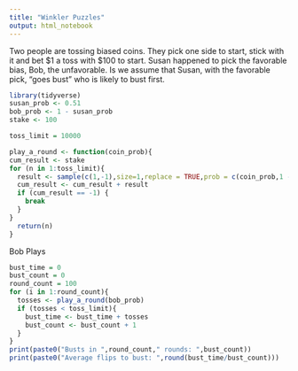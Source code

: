 ```yaml
---
title: "Winkler Puzzles"
output: html_notebook
---
```


Two people are tossing biased coins. They pick one side to start, stick with it and bet $1 a toss with $100 to start. Susan happened to pick the favorable bias, Bob, the unfavorable.  Is we assume that Susan, with the favorable pick, "goes bust"  who is likely to bust first.

```r
library(tidyverse)
susan_prob <- 0.51
bob_prob <- 1 - susan_prob
stake <- 100

toss_limit = 10000

play_a_round <- function(coin_prob){
cum_result <- stake
for (n in 1:toss_limit){
  result <- sample(c(1,-1),size=1,replace = TRUE,prob = c(coin_prob,1 - coin_prob))
  cum_result <- cum_result + result
  if (cum_result == -1) {
    break
  }
}
  return(n)
}
```

Bob Plays

```r
bust_time = 0
bust_count = 0
round_count = 100
for (i in 1:round_count){
  tosses <- play_a_round(bob_prob)
  if (tosses < toss_limit){
    bust_time <- bust_time + tosses
    bust_count <- bust_count + 1
  }
}
print(paste0("Busts in ",round_count," rounds: ",bust_count))
print(paste0("Average flips to bust: ",round(bust_time/bust_count)))

```

